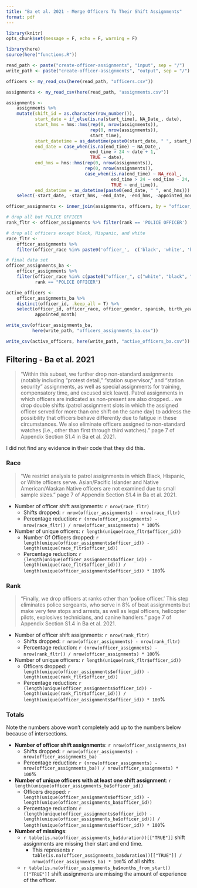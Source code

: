 ```yaml
---
title: "Ba et al. 2021 - Merge Officers To Their Shift Assignments"
format: pdf
---
```


```r
library(knitr)
opts_chunk$set(message = F, echo = F, warning = F)

library(here)
source(here("functions.R"))

read_path <- paste("create-officer-assignments", "input", sep = "/")
write_path <- paste("create-officer-assignments", "output", sep = "/")

officers <- my_read_csv(here(read_path, "officers.csv"))

assignments <- my_read_csv(here(read_path, "assignments.csv"))

assignments <-
    assignments %>%
    mutate(shift_id = as.character(row_number()),
           start_date = if_else(is.na(start_time), NA_Date_, date),
           start_hms = hms::hms(rep(0, nrow(assignments)),
                                rep(0, nrow(assignments)),
                                start_time),
           start_datetime = as_datetime(paste0(start_date, " ", start_hms)),
           end_date = case_when(is.na(end_time) ~ NA_Date_,
                                end_time > 24 ~ date + 1,
                                TRUE ~ date),
           end_hms = hms::hms(rep(0, nrow(assignments)),
                              rep(0, nrow(assignments)),
                              case_when(is.na(end_time) ~ NA_real_,
                                        end_time > 24 ~ end_time - 24,
                                        TRUE ~ end_time)),
           end_datetime = as_datetime(paste0(end_date, " ", end_hms))) %>%
    select(-start_date, -start_hms, -end_date, -end_hms, -appointed_month)
```

```r
officer_assignments <- inner_join(assignments, officers, by = "officer_id")

# drop all but POLICE OFFICER
rank_fltr <- officer_assignments %>% filter(rank == 'POLICE OFFICER')

# drop all officers except black, Hispanic, and white
race_fltr <-
    officer_assignments %>%
    filter(officer_race %in% paste0('officer_',  c('black', 'white', 'hisp')))

# final data set
officer_assignments_ba <-
    officer_assignments %>%
    filter(officer_race %in% c(paste0("officer_", c("white", "black", "hisp"))),
           rank == "POLICE OFFICER")

active_officers <-
    officer_assignments_ba %>%
    distinct(officer_id, .keep_all = T) %>%
    select(officer_id, officer_race, officer_gender, spanish, birth_year,
           appointed_month)

write_csv(officer_assignments_ba,
          here(write_path, "officers_assignments_ba.csv"))

write_csv(active_officers, here(write_path, "active_officers_ba.csv"))
```

## Filtering - Ba et al. 2021

> "Within this subset, we further drop non-standard assignments (notably including “protest detail,” “station supervisor,” and “station security” assignments, as well as special assignments for training, compensatory time, and excused sick leave). Patrol assignments in which officers are indicated as non-present are also dropped... we drop double shifts (patrol assignment slots in which the assigned officer served for more than one shift on the same day) to address the possibility that officers behave differently due to fatigue in these circumstances. We also eliminate officers assigned to non-standard watches (i.e., other than first through third watches)." page 7 of Appendix Section S1.4 in Ba et al. 2021.

I did not find any evidence in their code that they did this.

### Race

> "We restrict analysis to patrol assignments in which Black, Hispanic, or White officers serve. Asian/Pacific Islander and Native American/Alaskan Native officers are not examined due to small sample sizes." page 7 of Appendix Section S1.4 in Ba et al. 2021.

* Number of officer shift assignments: `r nrow(race_fltr)`
    * Shifts dropped: `r nrow(officer_assignments) - nrow(race_fltr)`
    * Percentage reduction: `r (nrow(officer_assignments) - nrow(race_fltr)) / nrow(officer_assignments) * 100`%
* Number of unique officers: `r length(unique(race_fltr$officer_id))`
    * Number Of Officers dropped: `r length(unique(officer_assignments$officer_id)) - length(unique(race_fltr$officer_id))`
    * Percentage reduction: `r (length(unique(officer_assignments$officer_id)) - length(unique(race_fltr$officer_id))) / length(unique(officer_assignments$officer_id)) * 100`%
    
### Rank

> "Finally, we drop officers at ranks other than 'police officer.' This step eliminates police sergeants, who serve in 8% of beat assignments but make very few stops and arrests, as well as legal officers, helicopter pilots, explosives technicians, and canine handlers." page 7 of Appendix Section S1.4 in Ba et al. 2021.

* Number of officer shift assignments: `r nrow(rank_fltr)`
    * Shifts dropped: `r nrow(officer_assignments) - nrow(rank_fltr)`
    * Percentage reduction: `r (nrow(officer_assignments) - nrow(rank_fltr)) / nrow(officer_assignments) * 100`%
* Number of unique officers: `r length(unique(rank_fltr$officer_id))`
    * Officers dropped: `r length(unique(officer_assignments$officer_id)) - length(unique(rank_fltr$officer_id))`
    * Percentage reduction: `r (length(unique(officer_assignments$officer_id)) - length(unique(rank_fltr$officer_id))) / length(unique(officer_assignments$officer_id)) * 100`%
    
### Totals

Note the numbers above won't completely add up to the numbers below because of intersections.

* **Number of officer shift assignments**: `r nrow(officer_assignments_ba)`
    * Shifts dropped: `r nrow(officer_assignments) - nrow(officer_assignments_ba)`
    * Percentage reduction: `r (nrow(officer_assignments) - nrow(officer_assignments_ba)) / nrow(officer_assignments) * 100`%
* **Number of unique officers with at least one shift assignment**: `r length(unique(officer_assignments_ba$officer_id))`
    * Officers dropped: `r length(unique(officer_assignments$officer_id)) - length(unique(officer_assignments_ba$officer_id))`
    * Percentage reduction: `r (length(unique(officer_assignments$officer_id)) - length(unique(officer_assignments_ba$officer_id))) / length(unique(officer_assignments$officer_id)) * 100`%
* **Number of missings**:
    * `r table(is.na(officer_assignments_ba$duration))[["TRUE"]]` shift assignments are missing their start and end time.
        * This represents `r table(is.na(officer_assignments_ba$duration))[["TRUE"]] / nrow(officer_assignments_ba) * 100`% of all shifts.
    * `r table(is.na(officer_assignments_ba$months_from_start))[["TRUE"]]` shift assignments are missing the amount of experience of the officer.
    